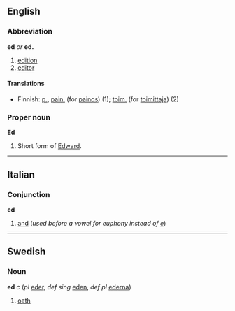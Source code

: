 ==English==

===Abbreviation===
'''ed''' ''or'' '''ed.'''

#[[edition]]
#[[editor]]

====Translations====
*Finnish: [[p.]], [[pain.]] (for [[painos]]) (1); [[toim.]] (for [[toimittaja]]) (2)

===Proper noun===
'''Ed'''

# Short form of [[Edward]].

----

==Italian==

===Conjunction===
'''ed'''

#[[and]] (''used before a vowel for euphony instead of [[e#Italian|e]]'')

----
==Swedish==
===Noun===
'''ed''' ''c'' (''pl'' [[eder]], ''def sing'' [[eden]], ''def pl'' [[ederna]])

#[[oath]]